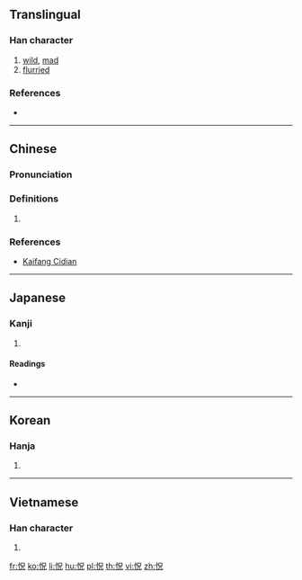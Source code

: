 ==Translingual==

===Han character===
{{Han char|rn=61|rad=心|as=05|sn=8|four=96010|canj=PRHU|ids=⿰忄兄}}

# [[wild]], [[mad]]
# [[flurried]]

===References===
* {{Han ref|kx=0382.230|dkj=10496|dj=0712.140|hdz=42285.060|uh=6033|ud=24627|bh=CCA4|bd=52388}}

----

==Chinese==
{{zh-forms}}

===Pronunciation===
{{zh-pron
|m=huǎng
|c=fong2
|h=pfs=
|md=
|mn=hóng
|w=
|mc=y
|oc=y
|cat=
}}

===Definitions===
{{zh-hanzi}}

# {{rfdef|lang=zh}}

===References===
* {{qual|Min Nan}} [http://kaifangcidian.com/han/minnan/%E6%80%B3 Kaifang Cidian]

----

==Japanese==

===Kanji===
{{ja-kanji|grade=|rs=心05}}

# {{defn|lang=ja|sort=心05}}

====Readings====
* {{ja-readings|on=[[きょう]] (kyō), [[ちゅつ]] (chutsu), [[しゅつ]] (shutsu)|kun=[[くるう]] (kuruu)}}

----

==Korean==

===Hanja===
{{ko-hanja|hangeul=황|eumhun=|rv=hwang|mr=hwang|y=hwang}}

# {{defn|lang=ko|sort=心05}}

----

==Vietnamese==

===Han character===
{{vi-hantu|[[hoảng]], [[hoảnh]]|rs=心05}}

# {{defn|lang=vi|sort=心05}}

[[fr:怳]]
[[ko:怳]]
[[li:怳]]
[[hu:怳]]
[[pl:怳]]
[[th:怳]]
[[vi:怳]]
[[zh:怳]]
